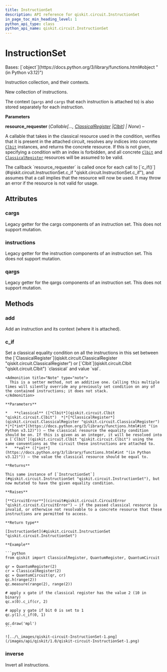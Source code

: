 ```yaml
---
title: InstructionSet
description: API reference for qiskit.circuit.InstructionSet
in_page_toc_min_heading_level: 1
python_api_type: class
python_api_name: qiskit.circuit.InstructionSet
---
```


# InstructionSet

<Class id="qiskit.circuit.InstructionSet" isDedicatedPage={true} github="https://github.com/Qiskit/qiskit/tree/stable/1.0/qiskit/circuit/instructionset.py#L28-L193" signature="qiskit.circuit.InstructionSet(*, resource_requester=None)" modifiers="class">
  Bases: [`object`](https://docs.python.org/3/library/functions.html#object "(in Python v3.12)")

  Instruction collection, and their contexts.

  New collection of instructions.

  The context (`qargs` and `cargs` that each instruction is attached to) is also stored separately for each instruction.

  **Parameters**

  **resource\_requester** (*Callable\[...,* [*ClassicalRegister*](qiskit.circuit.ClassicalRegister "qiskit.circuit.ClassicalRegister")  *|*[*Clbit*](qiskit.circuit.Clbit "qiskit.circuit.Clbit")*] | None*) –

  A callable that takes in the classical resource used in the condition, verifies that it is present in the attached circuit, resolves any indices into concrete [`Clbit`](qiskit.circuit.Clbit "qiskit.circuit.Clbit") instances, and returns the concrete resource. If this is not given, specifying a condition with an index is forbidden, and all concrete [`Clbit`](qiskit.circuit.Clbit "qiskit.circuit.Clbit") and [`ClassicalRegister`](qiskit.circuit.ClassicalRegister "qiskit.circuit.ClassicalRegister") resources will be assumed to be valid.

  <Admonition title="Note" type="note">
    The callback `resource_requester` is called once for each call to [`c_if()`](#qiskit.circuit.InstructionSet.c_if "qiskit.circuit.InstructionSet.c_if"), and assumes that a call implies that the resource will now be used. It may throw an error if the resource is not valid for usage.
  </Admonition>

  ## Attributes

  ### cargs

  <Attribute id="qiskit.circuit.InstructionSet.cargs">
    Legacy getter for the cargs components of an instruction set. This does not support mutation.
  </Attribute>

  ### instructions

  <Attribute id="qiskit.circuit.InstructionSet.instructions">
    Legacy getter for the instruction components of an instruction set. This does not support mutation.
  </Attribute>

  ### qargs

  <Attribute id="qiskit.circuit.InstructionSet.qargs">
    Legacy getter for the qargs components of an instruction set. This does not support mutation.
  </Attribute>

  ## Methods

  ### add

  <Function id="qiskit.circuit.InstructionSet.add" github="https://github.com/Qiskit/qiskit/tree/stable/1.0/qiskit/circuit/instructionset.py#L74-L82" signature="add(instruction, qargs=None, cargs=None)">
    Add an instruction and its context (where it is attached).
  </Function>

  ### c\_if

  <Function id="qiskit.circuit.InstructionSet.c_if" github="https://github.com/Qiskit/qiskit/tree/stable/1.0/qiskit/circuit/instructionset.py#L104-L169" signature="c_if(classical, val)">
    Set a classical equality condition on all the instructions in this set between the [`ClassicalRegister`](qiskit.circuit.ClassicalRegister "qiskit.circuit.ClassicalRegister") or [`Clbit`](qiskit.circuit.Clbit "qiskit.circuit.Clbit") `classical` and value `val`.

    <Admonition title="Note" type="note">
      This is a setter method, not an additive one. Calling this multiple times will silently override any previously set condition on any of the contained instructions; it does not stack.
    </Admonition>

    **Parameters**

    *   **classical** ([*Clbit*](qiskit.circuit.Clbit "qiskit.circuit.Clbit")  *|*[*ClassicalRegister*](qiskit.circuit.ClassicalRegister "qiskit.circuit.ClassicalRegister")  *|*[*int*](https://docs.python.org/3/library/functions.html#int "(in Python v3.12)")) – the classical resource the equality condition should be on. If this is given as an integer, it will be resolved into a [`Clbit`](qiskit.circuit.Clbit "qiskit.circuit.Clbit") using the same conventions as the circuit these instructions are attached to.
    *   **val** ([*int*](https://docs.python.org/3/library/functions.html#int "(in Python v3.12)")) – the value the classical resource should be equal to.

    **Returns**

    This same instance of [`InstructionSet`](#qiskit.circuit.InstructionSet "qiskit.circuit.InstructionSet"), but now mutated to have the given equality condition.

    **Raises**

    [**CircuitError**](circuit#qiskit.circuit.CircuitError "qiskit.circuit.CircuitError") – if the passed classical resource is invalid, or otherwise not resolvable to a concrete resource that these instructions are permitted to access.

    **Return type**

    [InstructionSet](#qiskit.circuit.InstructionSet "qiskit.circuit.InstructionSet")

    **Example**

    ```python
    from qiskit import ClassicalRegister, QuantumRegister, QuantumCircuit

    qr = QuantumRegister(2)
    cr = ClassicalRegister(2)
    qc = QuantumCircuit(qr, cr)
    qc.h(range(2))
    qc.measure(range(2), range(2))

    # apply x gate if the classical register has the value 2 (10 in binary)
    qc.x(0).c_if(cr, 2)

    # apply y gate if bit 0 is set to 1
    qc.y(1).c_if(0, 1)

    qc.draw('mpl')
    ```

    ![../\_images/qiskit-circuit-InstructionSet-1.png](/images/api/qiskit/1.0/qiskit-circuit-InstructionSet-1.png)
  </Function>

  ### inverse

  <Function id="qiskit.circuit.InstructionSet.inverse" github="https://github.com/Qiskit/qiskit/tree/stable/1.0/qiskit/circuit/instructionset.py#L89-L102" signature="inverse(annotated=False)">
    Invert all instructions.
  </Function>
</Class>

